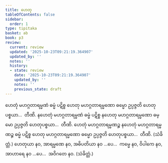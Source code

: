 ```yaml
---
title: ဟေတု
tableOfContents: false
sidebar:
  order: 1
type: tipitaka
basket: ab
book: p3
review:
  current: review
  updated: '2025-10-23T09:21:19.364907'
  updated_by: ''
  notes: ''
  history:
  - state: review
    date: '2025-10-23T09:21:19.364907'
    updated_by: ''
    notes: ''
    previous_state: draft
---
```



<ReviewStatus review={frontmatter.review} showDetails={true} />

<HypothesisAnnotation frontmatter={frontmatter} />

<DynamicBreadcrumb />

<Division number="389" book="p3" e="ch" v="39" p="284">

<Paragraph number="835" book="p3">
ဟေတုံ မဟဂ္ဂတာရမ္မဏံ ဓမ္မံ ပဋိစ္စ ဟေတု မဟဂ္ဂတာရမ္မဏော ဓမ္မော ဥပ္ပဇ္ဇတိ ဟေတုပစ္စယာ…  တီဏိ.
</Paragraph>

<Paragraph number="836" book="p3">
နဟေတုံ မဟဂ္ဂတာရမ္မဏံ ဓမ္မံ ပဋိစ္စ နဟေတု မဟဂ္ဂတာရမ္မဏော ဓမ္မော ဥပ္ပဇ္ဇတိ ဟေတုပစ္စယာ…  တီဏိ.
</Paragraph>

<Paragraph number="837" book="p3">
ဟေတုံ မဟဂ္ဂတာရမ္မဏဉ္စ နဟေတုံ မဟဂ္ဂတာရမ္မဏဉ္စ ဓမ္မံ ပဋိစ္စ ဟေတု မဟဂ္ဂတာရမ္မဏော ဓမ္မော ဥပ္ပဇ္ဇတိ ဟေတုပစ္စယာ…  တီဏိ. (သံခိတ္တံ.)
</Paragraph>

</Division>
<Division number="390" book="p3" e="ch" v="39" p="284">

<Paragraph number="838" book="p3">
ဟေတုယာ နဝ, အာရမ္မဏေ နဝ, အဓိပတိယာ နဝ …ပေ…  ကမ္မေ နဝ, ဝိပါကေ နဝ, အာဟာရေ နဝ …ပေ…  အဝိဂတေ နဝ. (သံခိတ္တံ.)
</Paragraph>
</Division>